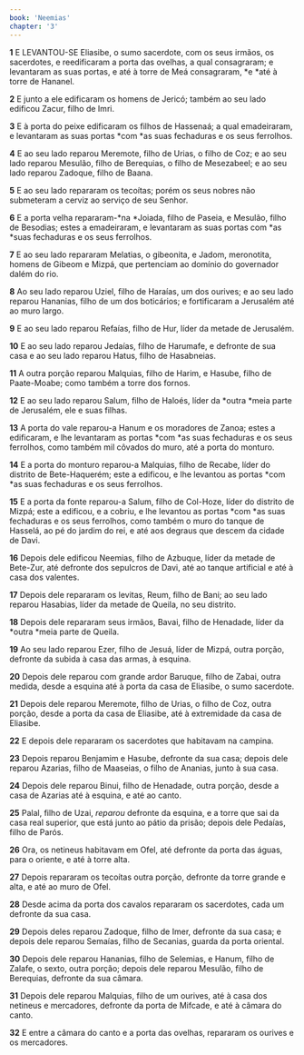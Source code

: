 ```yaml
---
book: 'Neemias'
chapter: '3'
---
```


**1** E LEVANTOU-SE Eliasibe, o sumo sacerdote, com os seus irmãos, os sacerdotes, e reedificaram a porta das ovelhas, a qual consagraram; e levantaram as suas portas, e até à torre de Meá consagraram, *e *até à torre de Hananel.

**2** E junto a ele edificaram os homens de Jericó; também ao seu lado edificou Zacur, filho de Imri.

**3** E à porta do peixe edificaram os filhos de Hassenaá; a qual emadeiraram, e levantaram as suas portas *com *as suas fechaduras e os seus ferrolhos.

**4** E ao seu lado reparou Meremote, filho de Urias, o filho de Coz; e ao seu lado reparou Mesulão, filho de Berequias, o filho de Mesezabeel; e ao seu lado reparou Zadoque, filho de Baana.

**5** E ao seu lado repararam os tecoítas; porém os seus nobres não submeteram a cerviz ao serviço de seu Senhor.

**6** E a porta velha repararam-*na *Joiada, filho de Paseia, e Mesulão, filho de Besodias; estes a emadeiraram, e levantaram as suas portas com *as *suas fechaduras e os seus ferrolhos.

**7** E ao seu lado repararam Melatias, o gibeonita, e Jadom, meronotita, homens de Gibeom e Mizpá, que pertenciam ao domínio do governador dalém do rio.

**8** Ao seu lado reparou Uziel, filho de Haraías, um dos ourives; e ao seu lado reparou Hananias, filho de um dos boticários; e fortificaram a Jerusalém até ao muro largo.

**9** E ao seu lado reparou Refaías, filho de Hur, líder da metade de Jerusalém.

**10** E ao seu lado reparou Jedaías, filho de Harumafe, e defronte de sua casa e ao seu lado reparou Hatus, filho de Hasabneias.

**11** A outra porção reparou Malquias, filho de Harim, e Hasube, filho de Paate-Moabe; como também a torre dos fornos.

**12** E ao seu lado reparou Salum, filho de Haloés, líder da *outra *meia parte de Jerusalém, ele e suas filhas.

**13** A porta do vale reparou-a Hanum e os moradores de Zanoa; estes a edificaram, e lhe levantaram as portas *com *as suas fechaduras e os seus ferrolhos, como também mil côvados do muro, até a porta do monturo.

**14** E a porta do monturo reparou-a Malquias, filho de Recabe, líder do distrito de Bete-Haquerém; este a edificou, e lhe levantou as portas *com *as suas fechaduras e os seus ferrolhos.

**15** E a porta da fonte reparou-a Salum, filho de Col-Hoze, líder do distrito de Mizpá; este a edificou, e a cobriu, e lhe levantou as portas *com *as suas fechaduras e os seus ferrolhos, como também o muro do tanque de Hasselá, ao pé do jardim do rei, e até aos degraus que descem da cidade de Davi.

**16** Depois dele edificou Neemias, filho de Azbuque, líder da metade de Bete-Zur, até defronte dos sepulcros de Davi, até ao tanque artificial e até à casa dos valentes.

**17** Depois dele repararam os levitas, Reum, filho de Bani; ao seu lado reparou Hasabias, líder da metade de Queila, no seu distrito.

**18** Depois dele repararam seus irmãos, Bavai, filho de Henadade, líder da *outra *meia parte de Queila.

**19** Ao seu lado reparou Ezer, filho de Jesuá, líder de Mizpá, outra porção, defronte da subida à casa das armas, à esquina.

**20** Depois dele reparou com grande ardor Baruque, filho de Zabai, outra medida, desde a esquina até à porta da casa de Eliasibe, o sumo sacerdote.

**21** Depois dele reparou Meremote, filho de Urias, o filho de Coz, outra porção, desde a porta da casa de Eliasibe, até à extremidade da casa de Eliasibe.

**22** E depois dele repararam os sacerdotes que habitavam na campina.

**23** Depois reparou Benjamim e Hasube, defronte da sua casa; depois dele reparou Azarias, filho de Maaseias, o filho de Ananias, junto à sua casa.

**24** Depois dele reparou Binui, filho de Henadade, outra porção, desde a casa de Azarias até à esquina, e até ao canto.

**25** Palal, filho de Uzai, _reparou_ defronte da esquina, e a torre que sai da casa real superior, que está junto ao pátio da prisão; depois dele Pedaías, filho de Parós.

**26** Ora, os netineus habitavam em Ofel, até defronte da porta das águas, para o oriente, e até à torre alta.

**27** Depois repararam os tecoítas outra porção, defronte da torre grande e alta, e até ao muro de Ofel.

**28** Desde acima da porta dos cavalos repararam os sacerdotes, cada um defronte da sua casa.

**29** Depois deles reparou Zadoque, filho de Imer, defronte da sua casa; e depois dele reparou Semaías, filho de Secanias, guarda da porta oriental.

**30** Depois dele reparou Hananias, filho de Selemias, e Hanum, filho de Zalafe, o sexto, outra porção; depois dele reparou Mesulão, filho de Berequias, defronte da sua câmara.

**31** Depois dele reparou Malquias, filho de um ourives, até à casa dos netineus e mercadores, defronte da porta de Mifcade, e até à câmara do canto.

**32** E entre a câmara do canto e a porta das ovelhas, repararam os ourives e os mercadores.
